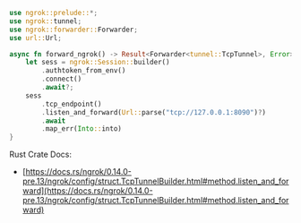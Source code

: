 ```rust
use ngrok::prelude::*;
use ngrok::tunnel;
use ngrok::forwarder::Forwarder;
use url::Url;

async fn forward_ngrok() -> Result<Forwarder<tunnel::TcpTunnel>, Error> {
    let sess = ngrok::Session::builder()
        .authtoken_from_env()
        .connect()
        .await?;
    sess
        .tcp_endpoint()
        .listen_and_forward(Url::parse("tcp://127.0.0.1:8090")?)
        .await
        .map_err(Into::into)
}
```

Rust Crate Docs:

- [https://docs.rs/ngrok/0.14.0-pre.13/ngrok/config/struct.TcpTunnelBuilder.html#method.listen_and_forward](https://docs.rs/ngrok/0.14.0-pre.13/ngrok/config/struct.TcpTunnelBuilder.html#method.listen_and_forward)
